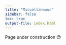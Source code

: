 ```yaml
---
title: "Miscellaneous"
sidebar: false
toc: true
output-file: index.html
---
```


Page under construction 😊